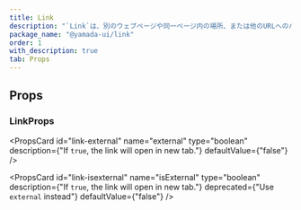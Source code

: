 ```yaml
---
title: Link
description: "`Link`は、別のウェブページや同一ページ内の場所、または他のURLへのハイパーリンクを作成するコンポーネントです。"
package_name: "@yamada-ui/link"
order: 1
with_description: true
tab: Props
---
```


## Props

### LinkProps

<PropsCard
  id="link-external"
  name="external"
  type="boolean"
  description={"If `true`, the link will open in new tab."}
  defaultValue={"false"}
/>

<PropsCard
  id="link-isexternal"
  name="isExternal"
  type="boolean"
  description={"If `true`, the link will open in new tab."}
  deprecated={"Use `external` instead"}
  defaultValue={"false"}
/>
